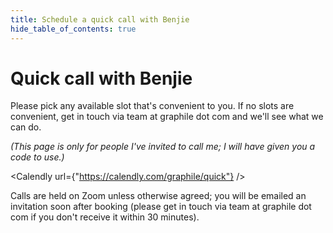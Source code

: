 ```yaml
---
title: Schedule a quick call with Benjie
hide_table_of_contents: true
---
```



<div style={{maxWidth: '52rem', margin: 'auto'}}>

# Quick call with Benjie

Please pick any available slot that's convenient to you. If no slots are
convenient, get in touch via team a​t graphile d​ot com and we'll see what we can do.

_(This page is only for people I've invited to call me; I will have given you a code
to use.)_

<Calendly url={"https://calendly.com/graphile/quick"} />

Calls are held on Zoom unless otherwise agreed; you will be emailed an invitation soon after booking
(please get in touch via team a​t graphile d​ot com if you don't receive it within
30 minutes). 


</div>
